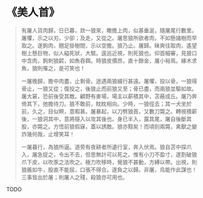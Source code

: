 # 《美人首》

> 有屠人貨肉歸，日已暮，欻一狼來，瞰擔上肉，似甚垂涎，隨屠尾行數里。屠懼，示之以刃，少卻；及走，又從之。屠思狼所欲者肉，不如懸諸樹而早取之。遂鉤肉，翹足掛樹間，示以空擔。狼乃止。屠歸。昧爽往取肉，遙望樹上懸巨物，似人縊死狀，大駭。逡巡近視，則死狼也。仰首細審，見狼口中含肉，鉤刺狼齶，如魚吞餌。時狼皮價昂，直十餘金，屠小裕焉。緣木求魚，狼則罹之，是可笑也！
>
> 一屠晚歸，擔中肉盡，止剩骨。途遇兩狼綴行甚遠。屠懼，投以骨，一狼得骨止，一狼又從；復投之，後狼止而前狼又至；骨已盡，而兩狼並驅如故。屠大窘，恐前後受其敵。顧野有麥場，場主以薪積其中，苫蔽成丘。屠乃奔倚其下，弛擔待刀。狼不敢前，眈眈相向。少時，一狼徑去；其一犬坐於前，久之，目似瞑，意暇甚。屠暴起，以刀劈狼首，又數刀斃之。轉視積薪後，一狼洞其中，意將隧入以攻其後也。身已半入，露其尾，屠自後斷其股，亦斃之。方悟前狼假寐，蓋以誘敵。狼亦黠矣！而頃刻兩斃，禽獸之變詐幾何哉，止增笑耳！
>
> 一屠暮行，為狼所逼。道旁有夜耕者所遺行室，奔入伏焉。狼自苫中探爪入，屠急捉之，令出不去，但思無計可以死之。惟有小刀不盈寸，遂割破狼爪下皮，以吹豕之法吹之。極力吹移時，覺狼不甚動，方縛以帶。出視，則狼脹如牛，股直不能屈，口張不得合。遂負之以歸。非屠，烏能作此謀也！三事皆出於屠；則屠人之殘，殺狼亦可用也。

TODO
